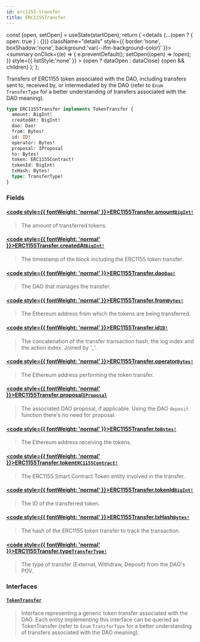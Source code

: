```yaml
---
id: erc1155-transfer
title: ERC1155Transfer
---
```









  const [open, setOpen] = useState(startOpen);
  return (
    <details {...(open ? { open: true } : {})} className="details" style={{ border:'none', boxShadow:'none', background:'var(--ifm-background-color)' }}>
      <summary
        onClick={(e) => {
          e.preventDefault();
          setOpen((open) => !open);
        }}
        style={{ listStyle:'none' }}
      >
      {open ? dataOpen : dataClose}
      </summary>
      {open && children}
    </details>
  );
};








Transfers of ERC1155 token associated with the DAO, including transfers sent to, received by, or intermediated by the DAO (refer to `Enum` `TransferType` for a better understanding of transfers associated with the DAO meaning).


```graphql
type ERC1155Transfer implements TokenTransfer {
  amount: BigInt!
  createdAt: BigInt!
  dao: Dao!
  from: Bytes!
  id: ID!
  operator: Bytes!
  proposal: IProposal
  to: Bytes!
  token: ERC1155Contract!
  tokenId: BigInt!
  txHash: Bytes!
  type: TransferType!
}
```




### Fields

#### [<code style={{ fontWeight: 'normal' }}>ERC1155Transfer.<b>amount</b></code>](#)<Bullet />[`BigInt!`](/docs/next/subgraph/reference-guide/scalars/big-int) <Badge class="badge badge--secondary" text="non-null"/> <Badge class="badge badge--secondary" text="scalar"/> 
> 
> 
>  The amount of transferred tokens. 
> 

#### [<code style={{ fontWeight: 'normal' }}>ERC1155Transfer.<b>createdAt</b></code>](#)<Bullet />[`BigInt!`](/docs/next/subgraph/reference-guide/scalars/big-int) <Badge class="badge badge--secondary" text="non-null"/> <Badge class="badge badge--secondary" text="scalar"/> 
> 
> 
>  The timestamp of the block including the ERC1155 token transfer. 
> 

#### [<code style={{ fontWeight: 'normal' }}>ERC1155Transfer.<b>dao</b></code>](#)<Bullet />[`Dao!`](/docs/next/subgraph/reference-guide/objects/dao) <Badge class="badge badge--secondary" text="non-null"/> <Badge class="badge badge--secondary" text="object"/> 
> 
> 
>  The DAO that manages the transfer. 
> 

#### [<code style={{ fontWeight: 'normal' }}>ERC1155Transfer.<b>from</b></code>](#)<Bullet />[`Bytes!`](/docs/next/subgraph/reference-guide/scalars/bytes) <Badge class="badge badge--secondary" text="non-null"/> <Badge class="badge badge--secondary" text="scalar"/> 
> 
> 
>  The Ethereum address from which the tokens are being transferred. 
> 

#### [<code style={{ fontWeight: 'normal' }}>ERC1155Transfer.<b>id</b></code>](#)<Bullet />[`ID!`](/docs/next/subgraph/reference-guide/scalars/id) <Badge class="badge badge--secondary" text="non-null"/> <Badge class="badge badge--secondary" text="scalar"/> 
> 
> 
>  The concatenation of the transfer transaction hash, the log index and the action index. Joined by '_'. 
> 

#### [<code style={{ fontWeight: 'normal' }}>ERC1155Transfer.<b>operator</b></code>](#)<Bullet />[`Bytes!`](/docs/next/subgraph/reference-guide/scalars/bytes) <Badge class="badge badge--secondary" text="non-null"/> <Badge class="badge badge--secondary" text="scalar"/> 
> 
> 
>  The Ethereum address performing the token transfer. 
> 

#### [<code style={{ fontWeight: 'normal' }}>ERC1155Transfer.<b>proposal</b></code>](#)<Bullet />[`IProposal`](/docs/next/subgraph/reference-guide/interfaces/iproposal) <Badge class="badge badge--secondary" text="interface"/> 
> 
> 
>  The associated DAO proposal, if applicable. Using the DAO `deposit` function there's no need for proposal. 
> 

#### [<code style={{ fontWeight: 'normal' }}>ERC1155Transfer.<b>to</b></code>](#)<Bullet />[`Bytes!`](/docs/next/subgraph/reference-guide/scalars/bytes) <Badge class="badge badge--secondary" text="non-null"/> <Badge class="badge badge--secondary" text="scalar"/> 
> 
> 
>  The Ethereum address receiving the tokens. 
> 

#### [<code style={{ fontWeight: 'normal' }}>ERC1155Transfer.<b>token</b></code>](#)<Bullet />[`ERC1155Contract!`](/docs/next/subgraph/reference-guide/objects/erc1155-contract) <Badge class="badge badge--secondary" text="non-null"/> <Badge class="badge badge--secondary" text="object"/> 
> 
> 
>  The ERC1155 Smart Contract Token entity involved in the transfer. 
> 

#### [<code style={{ fontWeight: 'normal' }}>ERC1155Transfer.<b>tokenId</b></code>](#)<Bullet />[`BigInt!`](/docs/next/subgraph/reference-guide/scalars/big-int) <Badge class="badge badge--secondary" text="non-null"/> <Badge class="badge badge--secondary" text="scalar"/> 
> 
> 
>  The ID of the transferred token. 
> 

#### [<code style={{ fontWeight: 'normal' }}>ERC1155Transfer.<b>txHash</b></code>](#)<Bullet />[`Bytes!`](/docs/next/subgraph/reference-guide/scalars/bytes) <Badge class="badge badge--secondary" text="non-null"/> <Badge class="badge badge--secondary" text="scalar"/> 
> 
> 
>  The hash of the ERC1155 token transfer to track the transaction. 
> 

#### [<code style={{ fontWeight: 'normal' }}>ERC1155Transfer.<b>type</b></code>](#)<Bullet />[`TransferType!`](/docs/next/subgraph/reference-guide/enums/transfer-type) <Badge class="badge badge--secondary" text="non-null"/> <Badge class="badge badge--secondary" text="enum"/> 
> 
> 
>  The type of transfer (External, Withdraw, Deposit) from the DAO's POV. 
> 

### Interfaces

#### [`TokenTransfer`](/docs/next/subgraph/reference-guide/interfaces/token-transfer) <Badge class="badge badge--secondary" text="interface"/> 
> 
> 
> Interface representing a generic token transfer associated with the DAO. Each entity implementing this interface can be queried as TokenTransfer (refer to `Enum` `TransferType` for a better understanding of transfers associated with the DAO meaning).
> 






